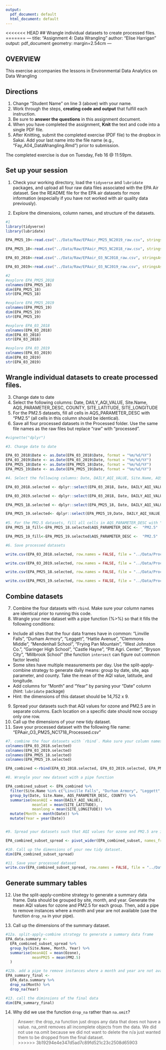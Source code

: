```yaml
---
output:
  pdf_document: default
  html_document: default
---
```

<<<<<<< HEAD
## Wrangle individual datasets to create processed files.
=======
---
title: "Assignment 4: Data Wrangling"
author: "Elise Harrigan"
output: pdf_document
geometry: margin=2.54cm
---

## OVERVIEW

This exercise accompanies the lessons in Environmental Data Analytics on Data Wrangling 

## Directions
1. Change "Student Name" on line 3 (above) with your name.
2. Work through the steps, **creating code and output** that fulfill each instruction.
3. Be sure to **answer the questions** in this assignment document.
4. When you have completed the assignment, **Knit** the text and code into a single PDF file.
5. After Knitting, submit the completed exercise (PDF file) to the dropbox in Sakai. Add your last name into the file name (e.g., "Fay_A04_DataWrangling.Rmd") prior to submission.

The completed exercise is due on Tuesday, Feb 16 @ 11:59pm.

## Set up your session 
1. Check your working directory, load the `tidyverse` and `lubridate` packages, and upload all four raw data files associated with the EPA Air dataset. See the README file for the EPA air datasets for more information (especially if you have not worked with air quality data previously). 

2. Explore the dimensions, column names, and structure of the datasets. 

```r
#1
library(tidyverse)
library(lubridate)

EPA_PM25_19<-read.csv("../Data/Raw/EPAair_PM25_NC2019_raw.csv", stringsAsFactors=FALSE)

EPA_PM25_18<-read.csv("../Data/Raw/EPAair_PM25_NC2018_raw.csv", stringsAsFactors=FALSE)

EPA_03_2018<-read.csv("../Data/Raw/EPAair_O3_NC2018_raw.csv", stringsAsFactors=FALSE)

EPA_03_2019<-read.csv("../Data/Raw/EPAair_O3_NC2019_raw.csv", stringsAsFactors=FALSE)

#2
#explore EPA_PM25_2018
colnames(EPA_PM25_18)
dim(EPA_PM25_18)
str(EPA_PM25_18)

#explore EPA_PM25_2019
colnames(EPA_PM25_19)
dim(EPA_PM25_19)
str(EPA_PM25_19)

#explore EPA_03_2018
colnames(EPA_03_2018)
dim(EPA_03_2018)
str(EPA_03_2018)

#explore EPA_03_2019
colnames(EPA_03_2019)
dim(EPA_03_2019)
str(EPA_03_2019)
```

## Wrangle individual datasets to create processed files.
3. Change date to date
4. Select the following columns: Date, DAILY_AQI_VALUE, Site.Name, AQS_PARAMETER_DESC, COUNTY, SITE_LATITUDE, SITE_LONGITUDE
5. For the PM2.5 datasets, fill all cells in AQS_PARAMETER_DESC with "PM2.5" (all cells in this column should be identical).
6. Save all four processed datasets in the Processed folder. Use the same file names as the raw files but replace "raw" with "processed".
```r
#vignette("dplyr")
```

```r
#3. Change date to date

EPA_03_2018$Date <- as.Date(EPA_03_2018$Date, format = "%m/%d/%Y")
EPA_03_2019$Date <- as.Date(EPA_03_2019$Date, format = "%m/%d/%Y")
EPA_PM25_18$Date <- as.Date(EPA_PM25_18$Date, format = "%m/%d/%Y")
EPA_PM25_19$Date <- as.Date(EPA_PM25_19$Date, format = "%m/%d/%Y")

#4. Select the following columns: Date, DAILY_AQI_VALUE, Site.Name, AQS_PARAMETER_DESC, COUNTY, SITE_LATITUDE, SITE_LONGITUDE (select tool was not working so had to include dplyr::select to get it to work.)

EPA_03_2018.selected <- dplyr::select(EPA_03_2018, Date, DAILY_AQI_VALUE, Site.Name, AQS_PARAMETER_DESC, COUNTY:SITE_LONGITUDE)

EPA_03_2019.selected <- dplyr::select(EPA_03_2018, Date, DAILY_AQI_VALUE, Site.Name, AQS_PARAMETER_DESC, COUNTY:SITE_LONGITUDE)

EPA_PM25_18.selected <- dplyr::select(EPA_PM25_18, Date, DAILY_AQI_VALUE, Site.Name, AQS_PARAMETER_DESC, COUNTY, SITE_LATITUDE, SITE_LONGITUDE)

EPA_PM25_19.selected<- dplyr::select(EPA_PM25_19,Date, DAILY_AQI_VALUE, Site.Name, AQS_PARAMETER_DESC, COUNTY:SITE_LONGITUDE)
  
#5. For the PM2.5 datasets, fill all cells in AQS_PARAMETER_DESC with "PM2.5"
EPA_PM25_18_fill<-EPA_PM25_18.selected$AQS_PARAMETER_DESC <-  "PM2.5" 

EPA_PM25_19_fill<-EPA_PM25_19.selected$AQS_PARAMETER_DESC <-  "PM2.5" 

#6. Save processed datasets

write.csv(EPA_03_2018.selected, row.names = FALSE, file = "../Data/Processed/EPAair_O3_NC2018_Processed.csv")

write.csv(EPA_03_2019.selected, row.names = FALSE, file = "../Data/Processed/EPAair_O3_NC2019_Processed.csv")

write.csv(EPA_PM25_18.selected, row.names = FALSE, file = "../Data/Processed/EPAair_PM25_NC2018_Processed.csv")

write.csv(EPA_PM25_19.selected, row.names = FALSE, file = "../Data/Processed/EPAair_PM25_NC2019_Processed.csv")


```


## Combine datasets
7. Combine the four datasets with `rbind`. Make sure your column names are identical prior to running this code. 
8. Wrangle your new dataset with a pipe function (%>%) so that it fills the following conditions: 

* Include all sites that the four data frames have in common: "Linville Falls", "Durham Armory", "Leggett", "Hattie Avenue", "Clemmons Middle", "Mendenhall School", "Frying Pan Mountain", "West Johnston Co.", "Garinger High School", "Castle Hayne", "Pitt Agri. Center", "Bryson City", "Millbrook School" (the function `intersect` can figure out common factor levels)
* Some sites have multiple measurements per day. Use the split-apply-combine strategy to generate daily means: group by date, site, aqs parameter, and county. Take the mean of the AQI value, latitude, and longitude.
* Add columns for "Month" and "Year" by parsing your "Date" column (hint: `lubridate` package)
* Hint: the dimensions of this dataset should be 14,752 x 9.

9. Spread your datasets such that AQI values for ozone and PM2.5 are in separate columns. Each location on a specific date should now occupy only one row.
10. Call up the dimensions of your new tidy dataset.
11. Save your processed dataset with the following file name: "EPAair_O3_PM25_NC1718_Processed.csv"

```r
#7. combine the four datasets with `rbind`. Make sure your column names are identical prior to running this code.
colnames(EPA_03_2018.selected)
colnames(EPA_03_2019.selected)
colnames(EPA_PM25_18.selected)
colnames(EPA_PM25_19.selected)

EPA_combined <-rbind(EPA_03_2018.selected, EPA_03_2019.selected, EPA_PM25_18.selected, EPA_PM25_19.selected)

#8. Wrangle your new dataset with a pipe function

EPA_combined_subset <- EPA_combined %>%
  filter(Site.Name %in% c("Linville Falls", "Durham Armory", "Leggett", "Hattie Avenue", "Clemmons Middle", "Mendenhall School", "Frying Pan Mountain", "West Johnston Co.", "Garinger High School", "Castle Hayne", "Pitt Agri. Center", "Bryson City", "Millbrook School")) %>% 
  group_by(Date, Site.Name, AQS_PARAMETER_DESC, COUNTY) %>%
  summarise(meanAQI = mean(DAILY_AQI_VALUE),
            meanlat = mean(SITE_LATITUDE), 
            meanlong = mean(SITE_LONGITUDE)) %>%
  mutate(Month = month(Date)) %>%
  mutate(Year = year(Date)) 


#9. Spread your datasets such that AQI values for ozone and PM2.5 are in separate columns

EPA_combined_subset_spread <- pivot_wider(EPA_combined_subset, names_from = AQS_PARAMETER_DESC, values_from = meanAQI)

#10. Call up the dimensions of your new tidy dataset.
dim(EPA_combined_subset_spread)

#11. Save your processed dataset
write.csv(EPA_combined_subset_spread, row.names = FALSE, file = "../Data/Processed/EPAair_O3_PM25_NC1718_Processed.csv")

```


## Generate summary tables
12. Use the split-apply-combine strategy to generate a summary data frame. Data should be grouped by site, month, and year. Generate the mean AQI values for ozone and PM2.5 for each group. Then, add a pipe to remove instances where a month and year are not available (use the function `drop_na` in your pipe). 

13. Call up the dimensions of the summary dataset.

```r
#12a. split-apply-combine strategy to generate a summary data frame
EPA_data.summary <- 
  EPA_combined_subset_spread %>%
  group_by(Site.Name, Month, Year) %>%
  summarise(meanAQI = mean(Ozone), 
            meanPM25 = mean(PM2.5)
  )

#12b. add a pipe to remove instances where a month and year are not available using 'drop_na'
EPA_summary_final <-
  EPA_data.summary %>%
  drop_na(Month) %>%
  drop_na(Year)

#13. call the diminsions of the final data
dim(EPA_summary_final)

```

14. Why did we use the function `drop_na` rather than `na.omit`?

> Answer: the drop_na function just drops any data that does not have a value. na_omit removes all incomplete objects from the data. We did not use na.omit because we did not want to delete the n/a just wanted them to be dropped from the final dataset.  
>>>>>>> 3b19294e4e347d5ad7c89fd521c23c2508d65903

